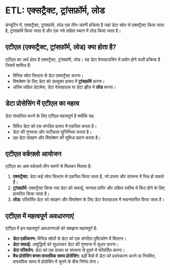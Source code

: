 # ETL: एक्सट्रैक्ट, ट्रांसफ़ॉर्म, लोड

कंप्यूटिंग में, एक्सट्रैक्ट, ट्रांसफ़ॉर्म, लोड एक तीन-चरणी प्रक्रिया है जहां डेटा स्रोत से एक्सट्रैक्ट किया जाता है, ट्रांसफ़ॉर्म किया जाता है और एक नये लक्षित स्थान में लोड किया जाता है।

## एटीएल (एक्सट्रैक्ट, ट्रांसफ़ॉर्म, लोड) क्या होता है?

एटीएल का अर्थ होता है एक्सट्रैक्ट, ट्रांसफ़ॉर्म, लोड। यह डेटा वेयरहाउसिंग में प्रयोग होने वाली प्रक्रिया है जिसमें शामिल हैं:

- विभिन्न स्रोत सिस्टम से डेटा एक्सट्रैक्ट करना।
- विश्लेषण के लिए डेटा को उपयुक्त प्रारूप में **ट्रांसफ़ॉर्म** करना।
- अंतिम लक्षित डेटाबेस, डेटा वेयरहाउस या डेटा झील में **लोड** करना।

## डेटा प्रोसेसिंग में एटीएल का महत्व

डेटा संचालित करने के लिए एटीएल महत्वपूर्ण है क्योंकि यह:

- विविध डेटा को एक संगठित प्रारूप में एकत्रित करता है।
- डेटा की गुणवत्ता और सटीकता सुनिश्चित करता है।
- दक्ष डेटा संग्रहण और विश्लेषण की सुविधा प्रदान करता है।

## एटीएल वर्कफ़्लो आयोजन

एटीएल का आम वर्कफ़्लो तीन चरणों से मिलकर मिलता है:

1. **एक्सट्रैक्ट:** डेटा कई स्रोत सिस्टम से एकत्रित किया जाता है, जो प्रारूप और संरचना में भिन्न हो सकते हैं।
2. **ट्रांसफ़ॉर्म:** एक्सट्रैक्ट किया गया डेटा को सफाई, मान्यता प्राप्ति और लक्षित स्कीमा में फिट होने के लिए प्रारूपित किया जाता है।
3. **लोड:** परिवर्तित डेटा को संग्रहण और विश्लेषण के लिए डेटा वेयरहाउस में स्थानांतरित किया जाता है।

## एटीएल में महत्वपूर्ण अवधारणाएं

एटीएल में इन महत्वपूर्ण अवधारणाओं को समझना महत्वपूर्ण है:

- **डेटा एकीकरण:** विभिन्न स्रोतों से डेटा को एक संगठित दृष्टिकोण में मिलाना।
- **डेटा सफाई:** अशुद्धियों को सुधारकर डेटा की गुणवत्ता में सुधार करना।
- **डेटा परिवर्तन:** डेटा को एक प्रारूप या संरचना से दूसरे में परिवर्तित करना।
- **बैच प्रोसेसिंग बनाम वास्तविक समय प्रोसेसिंग:** बड़ी बैचों में डेटा को प्रसंस्करण करने या नियमित, वास्तविक समय में प्रोसेसिंग में चुनने के बीच निर्णय लेना।